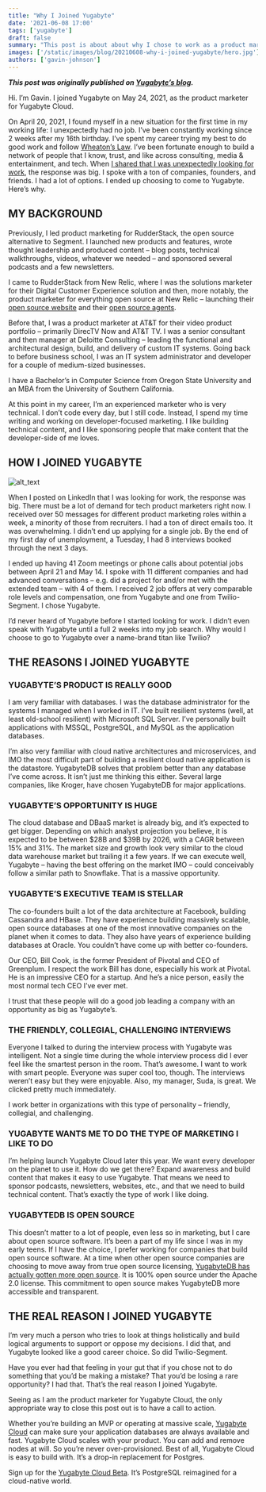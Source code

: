 ```yaml
---
title: "Why I Joined Yugabyte"
date: '2021-06-08 17:00'
tags: ['yugabyte']
draft: false
summary: "This post is about about why I chose to work as a product marketer for Yugabyte over other companies."
images: ['/static/images/blog/20210608-why-i-joined-yugabyte/hero.jpg']
authors: ['gavin-johnson']
---
```


**_This post was originally published on [Yugabyte’s blog](https://blog.yugabyte.com/why-i-joined-yugabyte-gavin/)._**
<br />

Hi. I’m Gavin. I joined Yugabyte on May 24, 2021, as the product marketer for Yugabyte Cloud.

On April 20, 2021, I found myself in a new situation for the first time in my working life:  I unexpectedly had no job. I’ve been constantly working since 2 weeks after my 16th birthday. I’ve spent my career trying my best to do good work and follow [Wheaton’s Law](https://knowyourmeme.com/memes/wheatons-law). I’ve been fortunate enough to build a network of people that I know, trust, and like across consulting, media & entertainment, and tech. When [I shared that I was unexpectedly looking for work](https://www.linkedin.com/posts/gavin-johnson_opentowork-activity-6790341474975383553-0NlC), the response was big. I spoke with a ton of companies, founders, and friends. I had a lot of options. I ended up choosing to come to Yugabyte. Here’s why.


## MY BACKGROUND

Previously, I led product marketing for RudderStack, the open source alternative to Segment. I launched new products and features, wrote thought leadership and produced content – blog posts, technical walkthroughs, videos, whatever we needed – and sponsored several podcasts and a few newsletters.

I came to RudderStack from New Relic, where I was the solutions marketer for their Digital Customer Experience solution and then, more notably, the product marketer for everything open source at New Relic – launching their [open source website](https://newrelic.com/blog/nerd-life/announcing-new-relic-open-source) and their [open source agents](https://newrelic.com/blog/best-practices/introducing-open-source-agents-and-projects).

Before that, I was a product marketer at AT&T for their video product portfolio – primarily DirecTV Now and AT&T TV. I was a senior consultant and then manager at Deloitte Consulting – leading the functional and architectural design, build, and delivery of custom IT systems. Going back to before business school, I was an IT system administrator and developer for a couple of medium-sized businesses.

I have a Bachelor’s in Computer Science from Oregon State University and an MBA from the University of Southern California.

At this point in my career, I’m an experienced marketer who is very technical. I don’t code every day, but I still code. Instead, I spend my time writing and working on developer-focused marketing. I like building technical content, and I like sponsoring people that make content that the developer-side of me loves.


## HOW I JOINED YUGABYTE

![alt_text](/static/images/blog/20210608-why-i-joined-yugabyte/li-post.png)

When I posted on LinkedIn that I was looking for work, the response was big. There must be a lot of demand for tech product marketers right now. I received over 50 messages for different product marketing roles within a week, a minority of those from recruiters. I had a ton of direct emails too. It was overwhelming. I didn’t end up applying for a single job. By the end of my first day of unemployment, a Tuesday, I had 8 interviews booked through the next 3 days.

I ended up having 41 Zoom meetings or phone calls about potential jobs between April 21 and May 14. I spoke with 11 different companies and had advanced conversations – e.g. did a project for and/or met with the extended team – with 4 of them. I received 2 job offers at very comparable role levels and compensation, one from Yugabyte and one from Twilio-Segment. I chose Yugabyte.

I’d never heard of Yugabyte before I started looking for work. I didn’t even speak with Yugabyte until a full 2 weeks into my job search. Why would I choose to go to Yugabyte over a name-brand titan like Twilio?


## THE REASONS I JOINED YUGABYTE


### YUGABYTE’S PRODUCT IS REALLY GOOD

I am very familiar with databases. I was the database administrator for the systems I managed when I worked in IT. I’ve built resilient systems (well, at least old-school resilient) with Microsoft SQL Server. I’ve personally built applications with MSSQL, PostgreSQL, and MySQL as the application databases.

I’m also very familiar with cloud native architectures and microservices, and IMO the most difficult part of building a resilient cloud native application is the datastore. YugabyteDB solves that problem better than any database I’ve come across. It isn’t just me thinking this either. Several large companies, like Kroger, have chosen YugabyteDB for major applications.


### YUGABYTE’S OPPORTUNITY IS HUGE

The cloud database and DBaaS market is already big, and it’s expected to get bigger. Depending on which analyst projection you believe, it is expected to be between $28B and $39B by 2026, with a CAGR between 15% and 31%. The market size and growth look very similar to the cloud data warehouse market but trailing it a few years. If we can execute well, Yugabyte – having the best offering on the market IMO – could conceivably follow a similar path to Snowflake. That is a massive opportunity.


### YUGABYTE’S EXECUTIVE TEAM IS STELLAR

The co-founders built a lot of the data architecture at Facebook, building Cassandra and HBase. They have experience building massively scalable, open source databases at one of the most innovative companies on the planet when it comes to data. They also have years of experience building databases at Oracle. You couldn’t have come up with better co-founders.

Our CEO, Bill Cook, is the former President of Pivotal and CEO of Greenplum. I respect the work Bill has done, especially his work at Pivotal. He is an impressive CEO for a startup. And he’s a nice person, easily the most normal tech CEO I’ve ever met.

I trust that these people will do a good job leading a company with an opportunity as big as Yugabyte’s.


### THE FRIENDLY, COLLEGIAL, CHALLENGING INTERVIEWS

Everyone I talked to during the interview process with Yugabyte was intelligent. Not a single time during the whole interview process did I ever feel like the smartest person in the room. That’s awesome. I want to work with smart people. Everyone was super cool too, though. The interviews weren’t easy but they were enjoyable. Also, my manager, Suda, is great. We clicked pretty much immediately.

I work better in organizations with this type of personality – friendly, collegial, and challenging.


### YUGABYTE WANTS ME TO DO THE TYPE OF MARKETING I LIKE TO DO

I’m helping launch Yugabyte Cloud later this year. We want every developer on the planet to use it. How do we get there? Expand awareness and build content that makes it easy to use Yugabyte. That means we need to sponsor podcasts, newsletters, websites, etc., and that we need to build technical content. That’s exactly the type of work I like doing.


### YUGABYTEDB IS OPEN SOURCE

This doesn’t matter to a lot of people, even less so in marketing, but I care about open source software. It’s been a part of my life since I was in my early teens. If I have the choice, I prefer working for companies that build open source software. At a time when other open source companies are choosing to move away from true open source licensing, [YugabyteDB has actually gotten more open source](https://www.yugabyte.com/why-we-changed-yugabyte-db-licensing-to-100-open-source/). It is 100% open source under the Apache 2.0 license. This commitment to open source makes YugabyteDB more accessible and transparent.


## THE REAL REASON I JOINED YUGABYTE

I’m very much a person who tries to look at things holistically and build logical arguments to support or oppose my decisions. I did that, and Yugabyte looked like a good career choice. So did Twilio-Segment.

Have you ever had that feeling in your gut that if you chose not to do something that you’d be making a mistake? That you’d be losing a rare opportunity? I had that. That’s the real reason I joined Yugabyte.

Seeing as I am the product marketer for Yugabyte Cloud, the only appropriate way to close this post out is to have a call to action.

Whether you’re building an MVP or operating at massive scale, [Yugabyte Cloud](https://www.yugabyte.com/cloud/) can make sure your application databases are always available and fast. Yugabyte Cloud scales with your product. You can add and remove nodes at will. So you’re never over-provisioned. Best of all, Yugabyte Cloud is easy to build with. It’s a drop-in replacement for Postgres.

Sign up for the [Yugabyte Cloud Beta](https://cloud.yugabyte.com/register). It’s PostgreSQL reimagined for a cloud-native world.